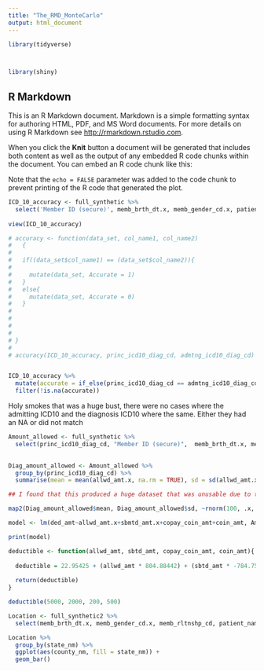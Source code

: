 ```yaml
---
title: "The_RMD_MonteCarlo"
output: html_document
---
```


```r
library(tidyverse)



library(shiny)
```

## R Markdown

This is an R Markdown document. Markdown is a simple formatting syntax for authoring HTML, PDF, and MS Word documents. For more details on using R Markdown see <http://rmarkdown.rstudio.com>.

When you click the **Knit** button a document will be generated that includes both content as well as the output of any embedded R code chunks within the document. You can embed an R code chunk like this:




Note that the `echo = FALSE` parameter was added to the code chunk to prevent printing of the R code that generated the plot.


```r

ICD_10_accuracy <- full_synthetic %>%
  select('Member ID (secure)', memb_brth_dt.x, memb_gender_cd.x, patient_name, state_nm, allwd_amt.x, princ_icd10_diag_cd, admtng_icd10_diag_cd)
  
view(ICD_10_accuracy)

```


```r

# accuracy <- function(data_set, col_name1, col_name2)
#   {
#   
#   if((data_set$col_name1) == (data_set$col_name2)){
#     
#     mutate(data_set, Accurate = 1)
#   }
#   else{
#     mutate(data_set, Accurate = 0)
#   }
#   
#     
#   
#   
# }
# 
# accuracy(ICD_10_accuracy, princ_icd10_diag_cd, admtng_icd10_diag_cd)


ICD_10_accuracy %>%
  mutate(accurate = if_else(princ_icd10_diag_cd == admtng_icd10_diag_cd, 1, 0)) %>%
  filter(!is.na(accurate))


```

Holy smokes that was a huge bust, there were no cases where the admitting ICD10 and the diagnosis ICD10 where the same.  Either they had an NA or did not match



```r

Amount_allowed <- full_synthetic %>%
  select(princ_icd10_diag_cd, "Member ID (secure)",  memb_brth_dt.x, memb_gender_cd.x, patient_name, state_nm, allwd_amt.x, sbmtd_amt.x, copay_coin_amt, coin_amt, ded_amt)
  

Diag_amount_allowed <- Amount_allowed %>%
  group_by(princ_icd10_diag_cd) %>%
  summarise(mean = mean(allwd_amt.x, na.rm = TRUE), sd = sd(allwd_amt.x, na.rm = TRUE), n = n())

```




```r


## I found that this produced a huge dataset that was unusable due to too many NA's.  Many entries in the diagnosis had nothing but NA's, we couldn't get an accurate picture of it with so many entries with NA's.  That, and some entries had only one value to return.

map2(Diag_amount_allowed$mean, Diag_amount_allowed$sd, ~rnorm(100, .x, .y))
```




```r

model <- lm(ded_amt~allwd_amt.x+sbmtd_amt.x+copay_coin_amt+coin_amt, Amount_allowed)

```

```r

print(model)

```

```r

deductible <- function(allwd_amt, sbtd_amt, copay_coin_amt, coin_amt){
  
  deductible = 22.95425 + (allwd_amt * 804.88442) + (sbtd_amt * -784.75091) + (copay_coin_amt * -0.02612) + (coin_amt * 0.72997)
  
  return(deductible)
}

```

```r



deductible(5000, 2000, 200, 500)


```

```r

Location <- full_synthetic2 %>%
  select(memb_brth_dt.x, memb_gender_cd.x, memb_rltnshp_cd, patient_name, state_nm, county_nm, country, address, mbrs_crnt_prim_zip_cd)

```


```r

Location %>%
  group_by(state_nm) %>%
  ggplot(aes(county_nm, fill = state_nm)) +
  geom_bar()



```

